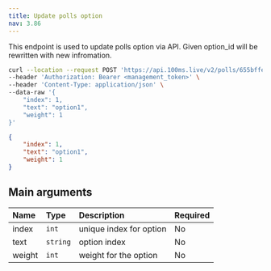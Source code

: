 ```yaml
---
title: Update polls option
nav: 3.86
---
```


This endpoint is used to update polls option via API. Given option_id will be rewritten with new infromation.

<PostRequest title="https://api.100ms.live/v2/polls/<poll_id>/questions/<question_id>/options/<option_id>" />

<Request id="req-0">

```bash
curl --location --request POST 'https://api.100ms.live/v2/polls/655bffeecd34739a72637305/questions/1/options/1' \
--header 'Authorization: Bearer <management_token>' \
--header 'Content-Type: application/json' \
--data-raw '{
    "index": 1,
    "text": "option1",
    "weight": 1
}'
```

</Request>

<ResponseBox id="res-0" status="200 OK">

```json
{
    "index": 1,
    "text": "option1",
    "weight": 1
}
```

</ResponseBox>

## Main arguments

| Name    | Type     | Description                                                      | Required |
| :------ | :------- | :-------------------------------------------------------------- |  :------- |
| index | `int`    | unique index for option       | No       |
| text   | `string` | option index               | No       |
| weight  | `int` | weight for the option           | No       |




